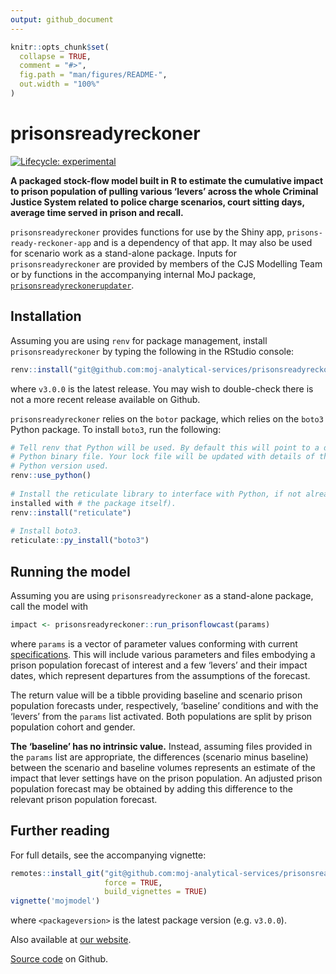 ```yaml
---
output: github_document
---
```


<!--

INSTRUCTIONS:

Rendering README
----------------

Render `README.Rmd` regularly, to keep `README.md` up-to-date:

devtools::build_readme()

You could also use GitHub Actions to re-render README.Rmd every time you push.
An example workflow can be found here:
<https://github.com/r-lib/actions/tree/v1/examples>.

You can also embed plots, for example:

#```{r pressure, echo = FALSE}
#plot(pressure)
#```

In that case, commit and push the resulting figure files so they display on
GitHub and CRAN.


Using pkgdown to generate web documentation
-------------------------------------------

Assuming you have installed pkgdown, configure your package (once) to use
pkgdown:
    usethis::use_pkgdown()

Add the address of the website to the url field in the _pkgdown.yml file and
build the site:
    pkgdown::build_site()

Optionally add a reference section to the _pkgdown.yml file and re-compile the
index:
    pkgdown::build_reference_index()

-->

```r
knitr::opts_chunk$set(
  collapse = TRUE,
  comment = "#>",
  fig.path = "man/figures/README-",
  out.width = "100%"
)
```


# prisonsreadyreckoner

<!-- badges: start -->
[![Lifecycle: experimental](https://img.shields.io/badge/lifecycle-experimental-orange.svg)](https://lifecycle.r-lib.org/articles/stages.html#experimental)
<!-- badges: end -->

**A packaged stock-flow model built in R to estimate the cumulative impact to
prison population of pulling various 'levers' across the whole Criminal Justice
System related to police charge scenarios, court sitting days, average time
served in prison and recall.**

`prisonsreadyreckoner` provides functions for use by the Shiny app,
`prisons-ready-reckoner-app` and is a dependency of that app. It may also be
used for scenario work as a stand-alone package. Inputs for
`prisonsreadyreckoner` are provided by members of the CJS Modelling Team or by
functions in the accompanying internal MoJ package, 
[`prisonsreadyreckonerupdater`](https://github.com/moj-analytical-services/prisonsreadyreckonerupdater).


## Installation

Assuming you are using `renv` for package management, install
`prisonsreadyreckoner` by typing the following in the RStudio console:

```r
renv::install("git@github.com:moj-analytical-services/prisonsreadyreckoner.git@v3.0.0")
```

where `v3.0.0` is the latest release. You may wish to double-check there is not
a more recent release available on Github.

`prisonsreadyreckoner` relies on the `botor` package, which relies on the
`boto3` Python package. To install `boto3`, run the following:

```r
# Tell renv that Python will be used. By default this will point to a default
# Python binary file. Your lock file will be updated with details of the
# Python version used.
renv::use_python()
  
# Install the reticulate library to interface with Python, if not already
installed with # the package itself).
renv::install("reticulate")
  
# Install boto3.
reticulate::py_install("boto3")

```


## Running the model

Assuming you are using `prisonsreadyreckoner` as a stand-alone package, call the
model with

```r
impact <- prisonsreadyreckoner::run_prisonflowcast(params)
```

where `params` is a vector of parameter values conforming with current
[specifications](https://model-redevelopment-website.apps.alpha.mojanalytics.xyz/packages/r/prisonsreadyreckoner/articles/params.html).
This will include various parameters and files embodying a prison population
forecast of interest and a few 'levers' and their impact dates, which represent
departures from the assumptions of the forecast.

The return value will be a tibble providing baseline and scenario prison
population forecasts under, respectively, 'baseline' conditions and with the
'levers' from the `params` list activated. Both populations are split by prison
population cohort and gender.

**The 'baseline' has no intrinsic value.** Instead, assuming files provided in
the `params` list are appropriate, the differences (scenario minus baseline)
between the scenario and baseline volumes represents an estimate of the impact
that lever settings have on the prison population. An adjusted prison population
forecast may be obtained by adding this difference to the relevant prison
population forecast.


## Further reading

For full details, see the accompanying vignette:

```r
remotes::install_git("git@github.com:moj-analytical-services/prisonsreadyreckoner.git@<packageversion>",
                     force = TRUE,
                     build_vignettes = TRUE)
vignette('mojmodel')
```

where `<packageversion>` is the latest package version (e.g. `v3.0.0`).

Also available at
[our website](https://model-redevelopment-website.apps.live.cloud-platform.service.justice.gov.uk/).

[Source code](https://github.com/moj-analytical-services/prisonsreadyreckoner/)
on Github.


